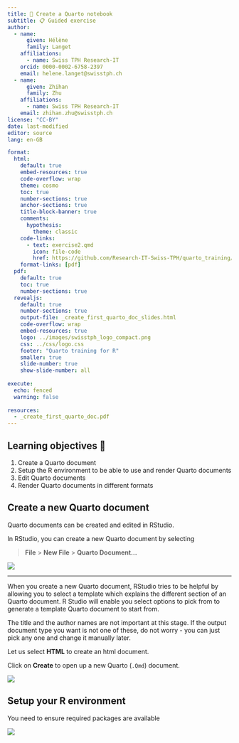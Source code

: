 ```yaml
---
title: 🌱 Create a Quarto notebook
subtitle: 📋 Guided exercise
author:
  - name:
      given: Hélène
      family: Langet
    affiliations:
      - name: Swiss TPH Research-IT
    orcid: 0000-0002-6758-2397
    email: helene.langet@swisstph.ch
  - name:
      given: Zhihan
      family: Zhu
    affiliations:
      - name: Swiss TPH Research-IT
    email: zhihan.zhu@swisstph.ch
license: "CC-BY"
date: last-modified
editor: source
lang: en-GB

format:
  html:
    default: true
    embed-resources: true
    code-overflow: wrap
    theme: cosmo
    toc: true
    number-sections: true
    anchor-sections: true
    title-block-banner: true
    comments:
      hypothesis: 
        theme: classic
    code-links:
      - text: exercise2.qmd
        icon: file-code
        href: https://github.com/Research-IT-Swiss-TPH/quarto_training/blob/main/practicals/exercise2.qmd
    format-links: [pdf]
  pdf:
    default: true
    toc: true
    number-sections: true
  revealjs:
    default: true
    number-sections: true
    output-file: _create_first_quarto_doc_slides.html
    code-overflow: wrap
    embed-resources: true
    logo: ../images/swisstph_logo_compact.png
    css: ../css/logo.css
    footer: "Quarto training for R"
    smaller: true
    slide-number: true
    show-slide-number: all
    
execute:
  echo: fenced
  warning: false
  
resources:
  - _create_first_quarto_doc.pdf  
---
```


## Learning objectives 🎯 

1.  Create a Quarto document
2.  Setup the R environment to be able to use and render Quarto documents
3.  Edit Quarto documents
4.  Render Quarto documents in different formats

## Create a new Quarto document

Quarto documents can be created and edited in RStudio.

In RStudio, you can create a new Quarto document by selecting

> **File** \> **New File** \> **Quarto Document...**

![](../images/create_quarto.png)

::: {.content-visible when-format="revealjs"}

---

:::

When you create a new Quarto document, RStudio tries to be helpful by allowing you to select a template which explains the different section of an Quarto document. R Studio will enable you select options to pick from to generate a template Quarto document to start from.

The title and the author names are not important at this stage. If the output document type you want is not one of these, do not worry - you can just pick any one and change it manually later.

Let us select **HTML** to create an html document.

Click on **Create** to open up a new Quarto (`.Qmd`) document.

![](../images/paste-67B97E04.png)

## Setup your R environment

You need to ensure required packages are available

![](../images/quarto_packages.png)
